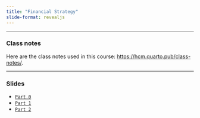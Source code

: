 ```yaml
---
title: "Financial Strategy"
slide-format: revealjs
---
```


___

### Class notes

Here are the class notes used in this course: [https://hcm.quarto.pub/class-notes/](https://hcm.quarto.pub/class-notes/).

___

###  Slides
-   [`Part 0`](https://hcm.quarto.pub/financial_strategy_part_0/)
-   [`Part 1`](https://hcm.quarto.pub/financial_strategy_part_1/)
-   [`Part 2`](https://hcm.quarto.pub/financial_strategy_part_2/)



